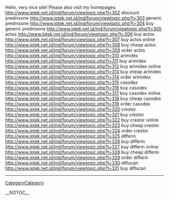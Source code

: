 Hello, very nice site! Please also visit my homepages: http://www.iptek.net.id/ind/forum/viewtopic.php?t=302 discount prednisone
http://www.iptek.net.id/ind/forum/viewtopic.php?t=303 generic prednisone
http://www.iptek.net.id/ind/forum/viewtopic.php?t=304 buy generic prednisone
http://www.iptek.net.id/ind/forum/viewtopic.php?t=305 actos
http://www.iptek.net.id/ind/forum/viewtopic.php?t=306 buy actos
http://www.iptek.net.id/ind/forum/viewtopic.php?t=307 buy actos online
http://www.iptek.net.id/ind/forum/viewtopic.php?t=308 buy cheap actos
http://www.iptek.net.id/ind/forum/viewtopic.php?t=309 order actos
http://www.iptek.net.id/ind/forum/viewtopic.php?t=310 arimidex
http://www.iptek.net.id/ind/forum/viewtopic.php?t=311 buy arimidex
http://www.iptek.net.id/ind/forum/viewtopic.php?t=312 buy arimidex online
http://www.iptek.net.id/ind/forum/viewtopic.php?t=313 buy cheap arimidex
http://www.iptek.net.id/ind/forum/viewtopic.php?t=314 order arimidex
http://www.iptek.net.id/ind/forum/viewtopic.php?t=315 casodex
http://www.iptek.net.id/ind/forum/viewtopic.php?t=316 buy casodex
http://www.iptek.net.id/ind/forum/viewtopic.php?t=317 buy casodex online
http://www.iptek.net.id/ind/forum/viewtopic.php?t=318 buy cheap casodex
http://www.iptek.net.id/ind/forum/viewtopic.php?t=319 order casodex
http://www.iptek.net.id/ind/forum/viewtopic.php?t=320 crestor
http://www.iptek.net.id/ind/forum/viewtopic.php?t=321 buy crestor
http://www.iptek.net.id/ind/forum/viewtopic.php?t=322 buy crestor online
http://www.iptek.net.id/ind/forum/viewtopic.php?t=323 buy cheap crestor
http://www.iptek.net.id/ind/forum/viewtopic.php?t=324 order crestor
http://www.iptek.net.id/ind/forum/viewtopic.php?t=325 differin
http://www.iptek.net.id/ind/forum/viewtopic.php?t=326 buy differin
http://www.iptek.net.id/ind/forum/viewtopic.php?t=327 buy differin online
http://www.iptek.net.id/ind/forum/viewtopic.php?t=328 buy cheap differin
http://www.iptek.net.id/ind/forum/viewtopic.php?t=329 order differin
http://www.iptek.net.id/ind/forum/viewtopic.php?t=330 diflucan
http://www.iptek.net.id/ind/forum/viewtopic.php?t=331 buy diflucan
----
[[CategoryCategory]]

__NOTOC__